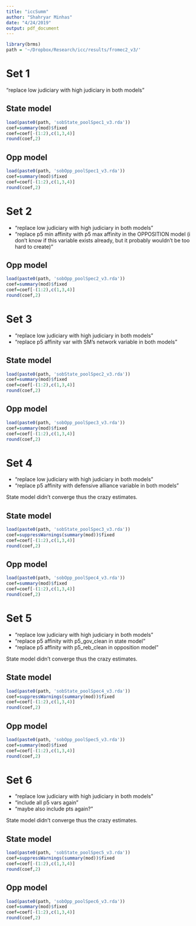 ```yaml
---
title: "iccSumm"
author: "Shahryar Minhas"
date: "4/24/2019"
output: pdf_document
---
```


```r
library(brms)
path = '~/Dropbox/Research/icc/results/fromec2_v3/'
```

# Set 1

"replace low judiciary with high judiciary in both models"

## State model
```r
load(paste0(path, 'sobState_poolSpec1_v3.rda'))
coef=summary(mod)$fixed
coef=coef[-(1:2),c(1,3,4)]
round(coef,2)
```

## Opp model
```r
load(paste0(path, 'sobOpp_poolSpec1_v3.rda'))
coef=summary(mod)$fixed
coef=coef[-(1:2),c(1,3,4)]
round(coef,2)
```

\newpage
# Set 2

- "replace low judiciary with high judiciary in both models"
- "replace p5 min affinity with p5 max affinity in the OPPOSITION model (i don't know if this variable exists already, but it probably wouldn't be too hard to create)"

## Opp model
```r
load(paste0(path, 'sobOpp_poolSpec2_v3.rda'))
coef=summary(mod)$fixed
coef=coef[-(1:2),c(1,3,4)]
round(coef,2)
```

\newpage
# Set 3

- "replace low judiciary with high judiciary in both models"
- "replace p5 affinity var with SM's network variable in both models"

## State model
```r
load(paste0(path, 'sobState_poolSpec2_v3.rda'))
coef=summary(mod)$fixed
coef=coef[-(1:2),c(1,3,4)]
round(coef,2)
```

## Opp model
```r
load(paste0(path, 'sobOpp_poolSpec3_v3.rda'))
coef=summary(mod)$fixed
coef=coef[-(1:2),c(1,3,4)]
round(coef,2)
```

\newpage
# Set 4

- "replace low judiciary with high judiciary in both models"
- "replace p5 affinity with defensive alliance variable in both models"

State model didn't converge thus the crazy estimates.

## State model
```r
load(paste0(path, 'sobState_poolSpec3_v3.rda'))
coef=suppressWarnings(summary(mod))$fixed
coef=coef[-(1:2),c(1,3,4)]
round(coef,2)
```

## Opp model
```r
load(paste0(path, 'sobOpp_poolSpec4_v3.rda'))
coef=summary(mod)$fixed
coef=coef[-(1:2),c(1,3,4)]
round(coef,2)
```

\newpage
# Set 5

- "replace low judiciary with high judiciary in both models"
- "replace p5 affinity with p5_gov_clean in state model"
- "replace p5 affinity with p5_reb_clean in opposition model"

State model didn't converge thus the crazy estimates.

## State model
```r
load(paste0(path, 'sobState_poolSpec4_v3.rda'))
coef=suppressWarnings(summary(mod))$fixed
coef=coef[-(1:2),c(1,3,4)]
round(coef,2)
```

## Opp model
```r
load(paste0(path, 'sobOpp_poolSpec5_v3.rda'))
coef=summary(mod)$fixed
coef=coef[-(1:2),c(1,3,4)]
round(coef,2)
```

\newpage
# Set 6

- "replace low judiciary with high judiciary in both models"
- "include all p5 vars again"
- "maybe also include pts again?"

State model didn't converge thus the crazy estimates.

## State model
```r
load(paste0(path, 'sobState_poolSpec5_v3.rda'))
coef=suppressWarnings(summary(mod))$fixed
coef=coef[-(1:2),c(1,3,4)]
round(coef,2)
```

## Opp model
```r
load(paste0(path, 'sobOpp_poolSpec6_v3.rda'))
coef=summary(mod)$fixed
coef=coef[-(1:2),c(1,3,4)]
round(coef,2)
```
